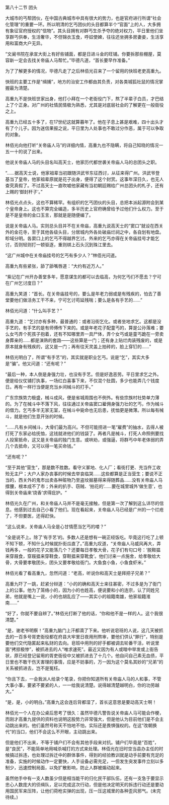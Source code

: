 

第八十二节 团头

大城市的丐帮团伙，在中国古典城市中具有很大的势力，也是官府进行所谓“社会化管理”的重要一环。所以明清的乞丐团伙的头目都算半个“官面”上的人，大多拥有象征官府授权的“信物”。其头目拥有对群丐生杀予夺的绝对权力，平日里他们坐享群丐供奉，生活奢华，不但锦衣玉食，呼奴使婢，往往还坐拥多房妻妾，生活享用和富商大户无异。

“文阑书院在承宣大街上有好些铺面，都是日进斗金的旺铺。你要拆那些棚屋，莫容新一定会去找关帝庙人马帮忙。”毕德凡道，“首长要早作准备。”

为了了解更多的情况，毕德凡走了之后林佰光召来了一个留用的快班老吏高重九。

快班的主要工作是“缉捕”，地方的治安工作都由其负责，对各类城狐社鼠的情况掌握最为清楚。

高重九不是快班世家出身，他打小拜在一个老衙役门下，熬了半辈子白员，才巴结上了个正身。对广州的社情民情极为熟悉，尤其是对底层社会的了解更在一般衙役之上。

高重九已经五十多了，在17世纪这就算暮年了。他在子息上甚是艰难，四十出头才有了个儿子。因为迷信果报之说，平日里为人处事也不敢过分作恶，属于可以争取的对象。

林佰光向他打听“关帝庙人马”的详细内情，高重九也不隐瞒，将自己知晓的情况一五一十的说了出来。

他说关帝庙人马的头目名叫高天士，他家历代都世袭关帝庙人马的总团头之职。

“……据高天士说，他家祖辈当初跟随洪武爷东征西讨，从征来得广州。洪武爷登基当了皇帝，他家祖辈原就是花子出身，便得了这个封赏。这事年深日久，也无人查究真假了。不过高天士一直吹嘘他家藏有当初朝廷赐给广州总团头的札子，还有上赐的‘御封杆子’。”

林佰光点点头，这也不算稀罕。有组织的乞丐团伙的头目，总把本派起源附会到某个皇帝身上。这也不算完全编造，多半历史上官府确曾给予过他们什么权力。至于是不是皇帝的金口玉言，那就是是随便编了。

说是关帝庙人马。实则总头目并不在关帝庙，高重九说高天士的“窦口”就设在西关外的金花寺，至于其他各级头目，分居城内外各处破庙烂祠之中，各自划有地盘。畛域分明。各窦口上的乞丐不得越界乞讨。外来的乞丐亦得在关帝庙挂号才能乞讨，否则轻则打一顿驱逐，重则绑上石头沉到珠江里去。

“这广州城中在关帝庙挂号的乞丐有多少人？”林佰光问道。

高重九有些紧张，舔了舔嘴唇道：“大约有近万人。”

“紫记在广州开办善堂多年，愿意谋生的都可以去临高，为何乞丐们不愿去？宁可在广州乞讨度日？”

高重九笑道：“首长。在关帝庙挂号的，要么是年老力弱或是有残疾的，怕去了善堂要他们做活务工干不来，宁可乞讨苟延残喘；要么是各有手艺的……”

林佰光问道：“什么叫手艺？”

高重九道：“乞讨亦有多种，最普通的：或者沿街乞化。或者坐地求乞。这都是没手艺的，有手艺的是有师傅传下来的。或是年老花子配童丐的，算是公孙落难；要么女丐弄个死孩子抱着，还有不知哪里弄一具尸体，弄个女丐或是童丐跪在一旁卖身葬亲的……都是演熟的套路――这些算是一门；还有身上贴烂肉装残废的，或是原本就身有残疾的，这又是一门；再有往天灵盖上拍砖的，脸上穿钉的……”

林佰光明白了，所谓“有手艺”的，其实就是职业乞丐。说是“乞”，其实大多是“骗”。他又问道：“还有呢？”

“最后一种，本人倒是身强力壮，也没有手艺。但是好逸恶劳。平日里求乞之外。便是给仪仗铺打执事，一场红白喜事下来，不仅混个肚圆，多少也能弄几个钱度日。再有一样行当便是充当乡间械斗的打手。”

广东宗族势力极盛，械斗成风，便是省城周围也不例外。有些宗族村社势单力薄的。为了在械斗中不落下风，往往通过关帝庙窦口雇佣身强力壮的乞丐，作为械斗的借力。乞丐多半无家无室，在械斗中毙命也无后患，抚恤更是微薄。所以每有械斗，就是他们生意开张的时候。

“……凡有乡间械斗，大骨们最为高兴。不但可能捞进一笔“雇费”的抽水，去得人被打死了东家必给抚恤，这钱就进他们的钱袋了。再者凡是械斗，打死人命照例要找人投案抵命，这又是关帝庙的独门生意。或哄劝，或强逼，将群丐中年老体弱的弄几个去抵命，又可以得一笔买命钱。”

“还有呢？”

“至于其他“营生”，那是数不胜数。看守义冢地、化人厂；看街打更、充当仵工收殓无主尸；大户人家办丧事的时候去举哀临哭……这些都算是正当营生；要说不正当的，西关外的鬼市出卖各种赃物乃至盗坟掘墓得来得随葬品……没有关帝庙人马撑腰，根本成不了市；外来的扒手、窃贼、‘拍花的’……要在城里城外‘做生意’，也得到关帝庙来‘烧香’求得庇护。“

林佰光久在广州，和关帝庙人马并不是毫无接触，但是第一次了解到这么详尽的信息。他感到过去自己小看了他们。现在看起来，关帝庙人马已经是广州的一个烂疮了，不但要医，还得赶快。

“这么说来，关帝庙人马全是心甘情愿当乞丐的喽？”

“全是说不上。除了‘有手艺’的。多数人还是想有一碗正经饭吃。毕竟这行吃了上顿不知下顿，不知什么时候就扑街瓜直了。”高重九叹道，“关帝庙人马威风再大，弄钱再多，一般的花子又能落几个？还要每日孝敬大骨，花子们有句口号：‘脱鞋揾来穿屐食，穿屐揾来穿鞋食，穿鞋揾来穿靴食’。他们讨来一点施舍，给孝敬给大骨，大骨要孝敬团头，团头又要孝敬给衙门。大鱼食小鱼，小鱼食虾米。”

林佰光看了看高重九，忽然问道：“老高，听说你和高天士是拜把子兄弟？”

高重九吓了一跳，赶紧分辩道：“小的的确和高天士来往甚密，不过多是为了衙门上的公事。他为了笼络小的，因为小的也姓高，便说要和小的连宗，认了同姓兄弟，他就是嘴上一说，小的也胡乱应了――其实小的祖籍南雄，他家祖籍淮南……”

“好了，你就不要自辨了。”林佰光打断了他的话，“你和他不是一样的人。这个我很清楚。”

“是，谢老爷明察！”高重九脑门上汗都滴了下来。他听说皂班的人说，这几天被抓去的一百多号胥吏衙役都在府县大牢里日夜用刑熬审，要他们供认“罪行”，特别是要他们交代隐匿起来私财的去向。皂班中用刑的好手都被调去轮番干活，听说里面“拷掠极惨”，被抓进去的人“唯求速死”。最近又因为有人或暗中举发或上衙告状，原已经登记留用的胥吏衙役中又被抓进去了十几个。他自问自己素无血债，平日里也不敢干伤天害理的事情，应是不妨事的，万一因为这个莫名其妙的“兄弟”的关系被抓进去，岂不是冤枉。

“你且下去，一会我派人给录个笔录，你把你知道所有关帝庙人马的人和事，不管大事小事，要紧不要紧的人，一一给我说清楚。说得越清楚越明白，你的功劳越大。”

“是，是，小的明白。”高重九这会连后背都湿了，首长这意思是要动高天士啊！

林佰光一个人在办公桌后思考了很久：虽然毕德凡警告说关帝庙人马可能会作梗，而刚才高重九提供的资料也说明这股势力非常强大，但是他认为目前他们是不会主动跳出来的。他们虽然号称天不怕地不怕，实际还是畏惧强权的。在这“改朝换代”的当口，他们不会这么不开眼，主动跳出来。

但是他们不出来，不等于铺户们不会有其他手段来对抗。铺户们毕竟是“百姓”，是“良民”，不能简单地用喊杀喊打的方式来处理。林佰光在旧时空当县办主任的时候搞过拆违，也处理过拆迁中的群体事件，得到的经验教训就是动手前要有充足的准备，实施的时候动作一定要快，人手设备必需充足，一但发生突发事件立刻以多制少，迅速控制局面，以免扩散影响，防止人群被煽动起来。

虽然他手中有一支人数虽少但是相当能干的归化民干部队伍，还有一支急于要显示忠心人数庞大的侦缉队，足以完成这次行动，但是他决定明天的拆违行动还是要动用国民军来压阵，让他们荷枪实弹的出现，压一压这城里的各种歪风邪气。(未完待续。)


